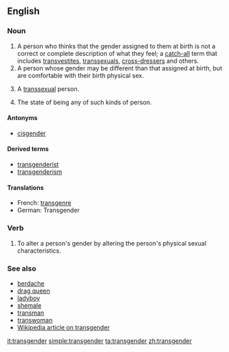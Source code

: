 {{wikipedia}}
==English==

===Noun===
{{en-noun}}

# A person who thinks that the gender assigned to them at birth is not a correct or complete description of what they feel; a [[catch-all]] term that includes [[transvestite]]s, [[transsexual]]s, [[cross-dresser]]s and others.
# A person whose gender may be different than that assigned at birth, but are comfortable with their birth physical sex.
# {{euphemism}} A [[transsexual]] person.
# The state of being any of such kinds of person.

====Antonyms====
* [[cisgender]]

====Derived terms====
* [[transgenderist]]
* [[transgenderism]]

====Translations====
* French: [[transgenre]]
* German: Transgender <!--noun?-->

===Verb===
{{en-verb}}

# To alter a person's gender by altering the person's physical sexual characteristics.

===See also===
* [[berdache]]
* [[drag queen]]
* [[ladyboy]]
* [[shemale]]
* [[transman]]
* [[transwoman]]
* [[w:Transgender|Wikipedia article on transgender]]

[[it:transgender]]
[[simple:transgender]]
[[ta:transgender]]
[[zh:transgender]]